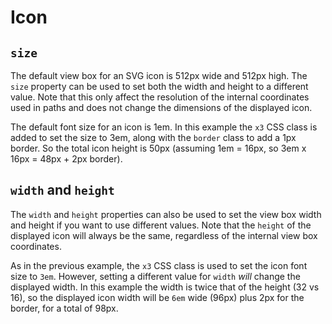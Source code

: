 
# Icon

## `size`

The default view box for an SVG icon is 512px wide and 512px high. The `size`
property can be used to set both the width and height to a different value.
Note that this only affect the resolution of the internal coordinates used in
paths and does not change the dimensions of the displayed icon.

The default font size for an icon is 1em.  In this example the `x3` CSS class
is added to set the size to 3em, along with the `border` class to add a 1px
border.  So the total icon height is 50px (assuming 1em = 16px, so 3em x 16px
= 48px + 2px border).

<Example
  Component={Component}
  code={Source}
  undent={4}
  expand
/>

## `width` and `height`

The `width` and `height` properties can also be used to set the view box width
and height if you want to use different values.  Note that the `height` of the
displayed icon will always be the same, regardless of the internal view box
coordinates.

As in the previous example, the `x3` CSS class is used to set the icon font
size to `3em`.  However, setting a different value for `width` *will* change
the displayed width.  In this example the width is twice that of the height
(32 vs 16), so the displayed icon width will be `6em` wide (96px) plus 2px for
the border, for a total of 98px.

<Example
  Component={WHComponent}
  code={WHSource}
  undent={4}
  expand
/>
